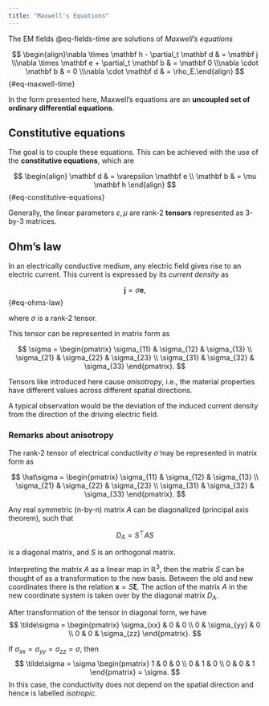 ```yaml
---
title: "Maxwell's Equations"
---
```


The EM fields @eq-fields-time are solutions of *Maxwell's equations*

$$
\begin{align}\nabla \times \mathbf h - \partial_t \mathbf d  & = \mathbf j \\\nabla \times \mathbf e + \partial_t \mathbf b & = \mathbf 0 \\\nabla \cdot \mathbf b & = 0 \\\nabla \cdot \mathbf d & = \rho_E.\end{align}
$$ {#eq-maxwell-time}

In the form presented here, Maxwell's equations are an **uncoupled set of ordinary differential equations**.

## Constitutive equations

The goal is to couple these equations. This can be achieved with the use of the **constitutive equations**, which are

$$
\begin{align}
\mathbf d & = \varepsilon \mathbf e \\
\mathbf b & = \mu \mathbf h
\end{align}
$$ {#eq-constitutive-equations}

Generally, the linear parameters $\varepsilon, \mu$ are rank-2 **tensors** represented as 3-by-3 matrices.

## Ohm's law

In an electrically conductive medium, any electric field gives rise to an electric current. This current is expressed by its *current density* as

$$
\mathbf j = \sigma \mathbf e,
$$ {#eq-ohms-law}

where $\sigma$ is a rank-2 tensor.

This tensor can be represented in matrix form as

$$
\sigma =   \begin{pmatrix}    \sigma_{11} & \sigma_{12} & \sigma_{13} \\    \sigma_{21} & \sigma_{22} & \sigma_{23} \\    \sigma_{31} & \sigma_{32} & \sigma_{33}   \end{pmatrix}.
$$

Tensors like introduced here cause *anisotropy*, i.e., the material properties have different values across different spatial directions.

A typical observation would be the deviation of the induced current density from the direction of the driving electric field.

### Remarks about anisotropy

The rank-2 tensor of electrical conductivity $\tilde\sigma$ may be represented in matrix form as

$$
  \hat\sigma = 
  \begin{pmatrix}
    \sigma_{11} & \sigma_{12} & \sigma_{13} \\
    \sigma_{21} & \sigma_{22} & \sigma_{23} \\
    \sigma_{31} & \sigma_{32} & \sigma_{33} 
  \end{pmatrix}.
$$

Any real symmetric (n-by-n) matrix $A$ can be diagonalized (principal axis theorem), such that

$$
D_A = S^\top A S  
$$

is a diagonal matrix, and $S$ is an orthogonal matrix.

Interpreting the matrix $A$ as a linear map in $\mathbb {R} ^3$, then the matrix $S$ can be thought of as a transformation to the new basis.
Between the old and new coordinates there is the relation $\mathbf {x}=S \boldsymbol {\xi }$.
The action of the matrix $A$ in the new coordinate system is taken over by the diagonal matrix $D_{A}$.

After transformation of the tensor in diagonal form, we have
$$ 
  \tilde\sigma = 
  \begin{pmatrix}
    \sigma_{xx} & 0 & 0 \\
    0 & \sigma_{yy} & 0 \\
    0 & 0 & \sigma_{zz} 
  \end{pmatrix}.
$$

If $\sigma_{xx} = \sigma_{yy} = \sigma_{zz} = \sigma$, then
$$
  \tilde\sigma = \sigma
  \begin{pmatrix}
    1 & 0 & 0 \\
    0 & 1 & 0 \\
    0 & 0 & 1 
  \end{pmatrix} = \sigma.
$$
In this case, the conductivity does not depend on the spatial direction and hence is labelled _isotropic_.

